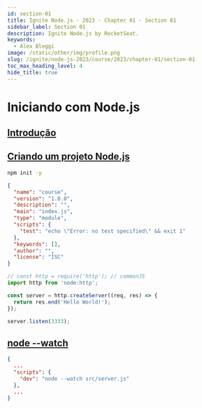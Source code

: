 ```yaml
---
id: section-01
title: Ignite Node.js · 2023 · Chapter 01 · Section 01
sidebar_label: Section 01
description: Ignite Node.js by RocketSeat.
keywords:
  - Alex Bleggi
image: /static/other/img/profile.png
slug: /ignite/node-js-2023/course/2023/chapter-01/section-01
toc_max_heading_level: 4
hide_title: true
---
```



# Iniciando com Node.js

## [Introdução](https://app.rocketseat.com.br/node/projeto-01-1/group/iniciando-com-node-js/lesson/introducao-51)

## [Criando um projeto Node.js](https://app.rocketseat.com.br/node/projeto-01-1/group/iniciando-com-node-js/lesson/criando-um-projeto-node)

```bash
npm init -y
```

```json {6} title="package.json"
{
  "name": "course",
  "version": "1.0.0",
  "description": "",
  "main": "index.js",
  "type": "module",
  "scripts": {
    "test": "echo \"Error: no test specified\" && exit 1"
  },
  "keywords": [],
  "author": "",
  "license": "ISC"
}
```

```js {1-8} title="src/server.js"
// const http = require('http'); // commonJS
import http from 'node:http';

const server = http.createServer((req, res) => {
  return res.end('Hello World!');
});

server.listen(3333);
```

## [node --watch](https://app.rocketseat.com.br/node/projeto-01-1/group/iniciando-com-node-js/lesson/node-watch)

```json {6} title="package.json"
{
  ...
  "scripts": {
    "dev": "node --watch src/server.js"
  },
  ...
}
```
